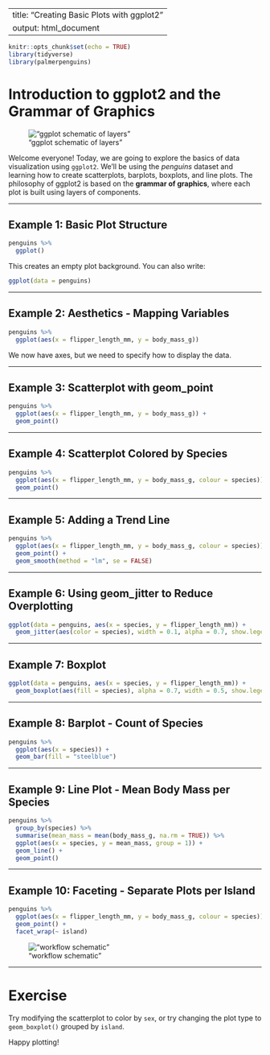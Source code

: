 
---
title: "Creating Basic Plots with ggplot2"
output: html_document
---

```r
knitr::opts_chunk$set(echo = TRUE)
library(tidyverse)
library(palmerpenguins)
```

# Introduction to ggplot2 and the Grammar of Graphics

!["ggplot schematic of layers"](../images/ggplot_layers_order.png)

Welcome everyone! Today, we are going to explore the basics of data visualization using `ggplot2`. We'll be using the *penguins* dataset and learning how to create scatterplots, barplots, boxplots, and line plots. The philosophy of ggplot2 is based on the **grammar of graphics**, where each plot is built using layers of components.

---

## Example 1: Basic Plot Structure

```r
penguins %>%
  ggplot()
```

This creates an empty plot background. You can also write:

```r
ggplot(data = penguins)
```

---

## Example 2: Aesthetics - Mapping Variables

```r
penguins %>%
  ggplot(aes(x = flipper_length_mm, y = body_mass_g))
```

We now have axes, but we need to specify how to display the data.

---

## Example 3: Scatterplot with geom_point

```r
penguins %>%
  ggplot(aes(x = flipper_length_mm, y = body_mass_g)) +
  geom_point()
```

---

## Example 4: Scatterplot Colored by Species

```r
penguins %>%
  ggplot(aes(x = flipper_length_mm, y = body_mass_g, colour = species)) +
  geom_point()
```

---

## Example 5: Adding a Trend Line

```r
penguins %>%
  ggplot(aes(x = flipper_length_mm, y = body_mass_g, colour = species)) +
  geom_point() +
  geom_smooth(method = "lm", se = FALSE)
```

---

## Example 6: Using geom_jitter to Reduce Overplotting

```r
ggplot(data = penguins, aes(x = species, y = flipper_length_mm)) +
  geom_jitter(aes(color = species), width = 0.1, alpha = 0.7, show.legend = FALSE)
```

---

## Example 7: Boxplot

```r
ggplot(data = penguins, aes(x = species, y = flipper_length_mm)) +
  geom_boxplot(aes(fill = species), alpha = 0.7, width = 0.5, show.legend = FALSE)
```

---

## Example 8: Barplot - Count of Species

```r
penguins %>%
  ggplot(aes(x = species)) +
  geom_bar(fill = "steelblue")
```

---

## Example 9: Line Plot - Mean Body Mass per Species

```r
penguins %>%
  group_by(species) %>%
  summarise(mean_mass = mean(body_mass_g, na.rm = TRUE)) %>%
  ggplot(aes(x = species, y = mean_mass, group = 1)) +
  geom_line() +
  geom_point()
```

---

## Example 10: Faceting - Separate Plots per Island

```r
penguins %>%
  ggplot(aes(x = flipper_length_mm, y = body_mass_g, colour = species)) +
  geom_point() +
  facet_wrap(~ island)
```
!["workflow schematic"](../images/ggplot_layers_order_eg.png)

---

# Exercise

Try modifying the scatterplot to color by `sex`, or try changing the plot type to `geom_boxplot()` grouped by `island`.

Happy plotting!
